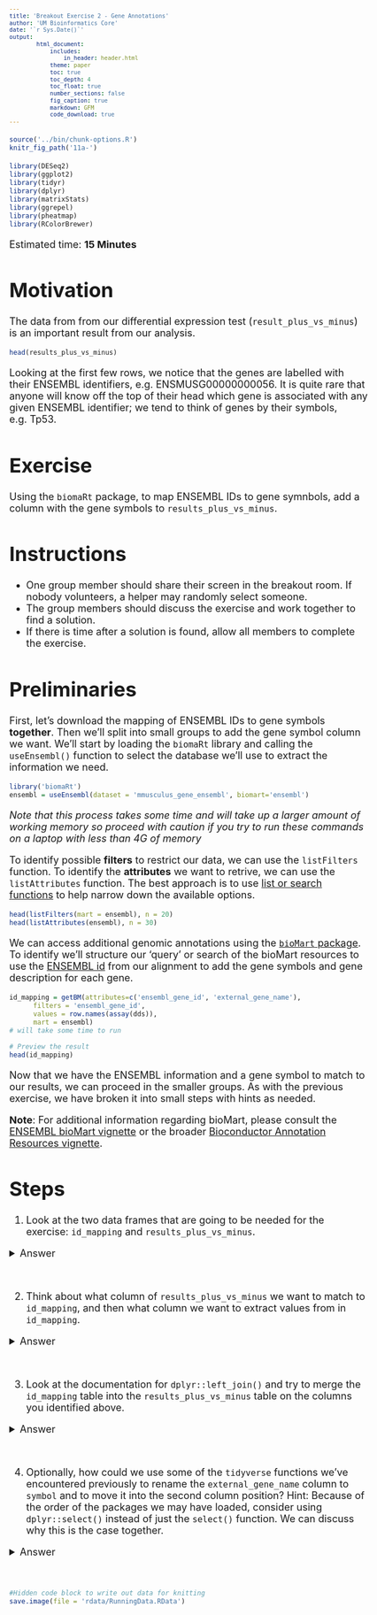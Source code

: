 ```yaml
---
title: 'Breakout Exercise 2 - Gene Annotations'
author: 'UM Bioinformatics Core'
date: '`r Sys.Date()`'
output:
        html_document:
            includes:
                in_header: header.html
            theme: paper
            toc: true
            toc_depth: 4
            toc_float: true
            number_sections: false
            fig_caption: true
            markdown: GFM
            code_download: true
---
```


<style type='text/css'>
body, td {
   font-size: 18px;
}
code.r{
  font-size: 12px;
}
pre {
  font-size: 12px
}
</style>

```r
source('../bin/chunk-options.R')
knitr_fig_path('11a-')
```

```r
library(DESeq2)
library(ggplot2)
library(tidyr)
library(dplyr)
library(matrixStats)
library(ggrepel)
library(pheatmap)
library(RColorBrewer)
```

Estimated time: **15 Minutes**

# Motivation

The data from from our differential expression test (`result_plus_vs_minus`) is an important result from our analysis.

```r
head(results_plus_vs_minus)
```

Looking at the first few rows, we notice that the genes are labelled with their ENSEMBL identifiers, e.g. ENSMUSG00000000056. It is quite rare that anyone will know off the top of their head which gene is associated with any given ENSEMBL identifier; we tend to think of genes by their symbols, e.g. Tp53.

# Exercise

Using the `biomaRt` package, to map ENSEMBL IDs to gene symnbols, add a column with the gene symbols to `results_plus_vs_minus`.

# Instructions

- One group member should share their screen in the breakout room. If nobody volunteers, a helper may randomly select someone.
- The group members should discuss the exercise and work together to find a solution.
- If there is time after a solution is found, allow all members to complete the exercise.

# Preliminaries

First, let's download the mapping of ENSEMBL IDs to gene symbols **together**. Then we'll split into small groups to add the gene symbol column we want. We'll start by loading the `biomaRt` library and calling the `useEnsembl()` function to select the database we'll use to extract the information we need.

```r
library('biomaRt')
ensembl = useEnsembl(dataset = 'mmusculus_gene_ensembl', biomart='ensembl')
```

*Note that this process takes some time and will take up a larger amount of working memory so proceed with caution if you try to run these commands on a laptop with less than 4G of memory*

To identify possible **filters** to restrict our data, we can use the `listFilters` function. To identify the **attributes** we want to retrive, we can use the `listAttributes` function. The best approach is to use [list or search functions](https://bioconductor.org/packages/release/bioc/vignettes/biomaRt/inst/doc/accessing_ensembl.html#how-to-build-a-biomart-query) to help narrow down the available options.

```r
head(listFilters(mart = ensembl), n = 20)
head(listAttributes(ensembl), n = 30)
```

We can access additional genomic annotations using the [`bioMart` package](https://bioconductor.org/packages/release/bioc/html/biomaRt.html). To identify  we'll structure our 'query' or search of the bioMart resources to use the [ENSEMBL id](https://m.ensembl.org/info/genome/genebuild/gene_names.html) from our alignment to add the gene symbols and gene description for each gene.

```r
id_mapping = getBM(attributes=c('ensembl_gene_id', 'external_gene_name'),
      filters = 'ensembl_gene_id',
      values = row.names(assay(dds)),
      mart = ensembl)
# will take some time to run

# Preview the result
head(id_mapping)
```

Now that we have the ENSEMBL information and a gene symbol to match to our results, we can proceed in the smaller groups. As with the previous exercise, we have broken it into small steps with hints as needed.

**Note**: For additional information regarding bioMart, please consult the [ENSEMBL bioMart vignette](https://bioconductor.org/packages/release/bioc/vignettes/biomaRt/inst/doc/accessing_ensembl.html) or the broader [Bioconductor Annotation Resources vignette ](http://bioconductor.org/packages/devel/workflows/vignettes/annotation/inst/doc/Annotation_Resources.html).

# Steps

1. Look at the two data frames that are going to be needed for the exercise: `id_mapping` and `results_plus_vs_minus`.

<details>
<summary>Answer</summary>
```r
head(id_mapping)
head(results_plus_vs_minus)
```
</details>
<br>

2. Think about what column of `results_plus_vs_minus` we want to match to `id_mapping`, and then what column we want to extract values from in `id_mapping`.

<details>
<summary>Answer</summary>
We want to match the `id` column of `results_plus_vs_minus` to the `ensembl_gene_id` column of `id_mapping`, and once that match is found, we want to extract the `external_gene_name` column of `id_mapping` to get the gene symbol.
</details>
<br>

3. Look at the documentation for `dplyr::left_join()` and try to merge the `id_mapping` table into the `results_plus_vs_minus` table on the columns you identified above.

<details>
<summary>Answer</summary>
```r
results_plus_vs_minus_annotated = results_plus_vs_minus %>%
    left_join(id_mapping, by = c('id' = 'ensembl_gene_id'))
head(results_plus_vs_minus_annotated)
```
</details>
<br>

4. Optionally, how could we use some of the `tidyverse` functions we've encountered previously to rename the `external_gene_name` column to `symbol` and to move it into the second column position? Hint: Because of the order of the packages we may have loaded, consider using `dplyr::select()` instead of just the `select()` function. We can discuss why this is the case together.

<details>
<summary>Answer</summary>
```r
results_plus_vs_minus_annotated = results_plus_vs_minus_annotated %>%
    rename('symbol' = 'external_gene_name') %>%
    dplyr::select(id, symbol, everything())
results_plus_vs_minus_annotated
```
</details>
<br>


```r
#Hidden code block to write out data for knitting
save.image(file = 'rdata/RunningData.RData')
```
